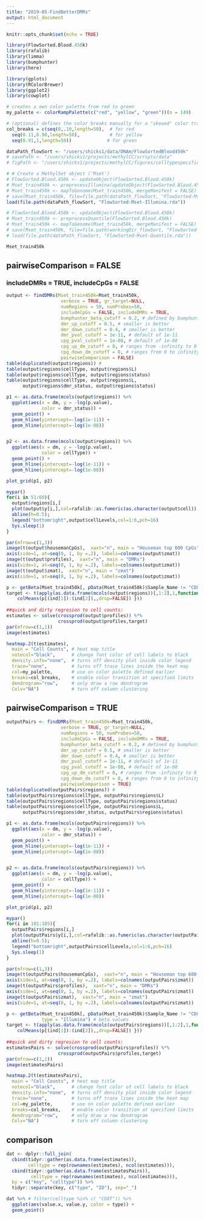 ```yaml
---
title: "2019-05-FindBetterDMRs"
output: html_document
---
```


```r
knitr::opts_chunk$set(echo = TRUE)
```


```r
library(FlowSorted.Blood.450k)
library(rafalib)
library(limma)
library(bumphunter)
library(here)

library(gplots)
library(RColorBrewer)
library(ggplot2)
library(cowplot)

# creates a own color palette from red to green
my_palette <- colorRampPalette(c("red", "yellow", "green"))(n = 149)

# (optional) defines the color breaks manually for a "skewed" color transition
col_breaks = c(seq(0,.10,length=50),  # for red
  seq(0.11,0.90,length=50),           # for yellow
  seq(0.91,1,length=50))             # for green

dataPath_flowSort <- "/users/shicks1/data/DNAm/FlowSortedBlood450k"
# savePath <- "/users/shicks1/projects/methylCC/scripts/data"
# figPath <- "/users/shicks1/projects/methylCC/figures/celltypespecificDMRegions"

# # Create a MethylSet object ('Mset')
# FlowSorted.Blood.450k <- updateObject(FlowSorted.Blood.450k) 
# Mset_train450k <- preprocessIllumina(updateObject(FlowSorted.Blood.450k))
# Mset_train450k <- mapToGenome(Mset_train450k, mergeManifest = FALSE)
# save(Mset_train450k, file=file.path(dataPath_flowSort, "FlowSorted-Mset-Illumina.rda"))
load(file.path(dataPath_flowSort, "FlowSorted-Mset-Illumina.rda"))

# FlowSorted.Blood.450k <- updateObject(FlowSorted.Blood.450k)
# Mset_train450k <- preprocessQuantile(FlowSorted.Blood.450k)
# Mset_train450k <- mapToGenome(Mset_train450k, mergeManifest = FALSE)
# save(Mset_train450k, file=file.path(workingDir_flowSort, "FlowSorted-Mset-Quantile.rda"))
# load(file.path(dataPath_flowSort, "FlowSorted-Mset-Quantile.rda"))

Mset_train450k
```


## pairwiseComparison = FALSE

### includeDMRs = TRUE, includeCpGs = FALSE

```r
output <- findDMRs(Mset_train450k=Mset_train450k, 
                    verbose = TRUE, gr_target=NULL, 
                    numRegions = 50, numProbes=50,
                    includeCpGs = FALSE, includeDMRs = TRUE, 
                    bumphunter_beta_cutoff = 0.2, # defined by bumphunter
                    dmr_up_cutoff = 0.5, # smaller is better
                    dmr_down_cutoff = 0.4, # smaller is better
                    dmr_pval_cutoff = 1e-11, # default of 1e-11
                    cpg_pval_cutoff = 1e-08, # default of 1e-08
                    cpg_up_dm_cutoff = 0, # ranges from -infinity to 0
                    cpg_down_dm_cutoff = 0, # ranges from 0 to infinity
                    pairwiseComparison = FALSE)
table(duplicated(output$regions)) # 
table(output$regions$cellType, output$regions$L)
table(output$regions$cellType, output$regions$status)
table(output$regions$cellType, output$regions$L, 
      output$regions$dmr_status, output$regions$status)

p1 <- as.data.frame(mcols(output$regions)) %>% 
  ggplot(aes(x = dm, y = -log(p.value),
             color = dmr_status)) +
  geom_point() + 
  geom_hline(yintercept=-log(1e-11)) + 
  geom_hline(yintercept=-log(1e-08))


p2 <- as.data.frame(mcols(output$regions)) %>% 
  ggplot(aes(x = dm, y = -log(p.value),
             color = cellType)) +
  geom_point() + 
  geom_hline(yintercept=-log(1e-11)) + 
  geom_hline(yintercept=-log(1e-08))

plot_grid(p1, p2)

mypar()
for(i in 51:60){
  output$regions[i,]
  plot(output$y[i,],col=rafalib::as.fumeric(as.character(output$cell)),main=i,ylim=c(0,1))
  abline(h=0.5); 
  legend("bottomright",output$cellLevels,col=1:6,pch=16)
  Sys.sleep(1)
}

par(mfrow=c(1,3))
image(t(output$housemanCpGs),  xaxt="n", main = "Houseman top 600 CpGs")
axis(side=1, at=seq(0, 1, by =.2), labels=colnames(output$zmat))
image(t(output$profiles),  xaxt="n", main = "DMRs")
axis(side=1, at=seq(0, 1, by =.2), labels=colnames(output$zmat))
image(t(output$zmat),  xaxt="n", main = "zmat")
axis(side=1, at=seq(0, 1, by =.2), labels=colnames(output$zmat))

p <- getBeta(Mset_train450k[, pData(Mset_train450k)$Sample_Name != "CD8+_105"] ) # beta values
target <- t(apply(as.data.frame(mcols(output$regions))[,1:2],1,function(ind){
    colMeans(p[(ind[1]):(ind[2]),,drop=FALSE]) }))
 
##quick and dirty regresion to cell counts:
estimates <- solve(crossprod(output$profiles)) %*% 
                   crossprod(output$profiles,target)
par(mfrow=c(1,1))
image(estimates)

heatmap.2(t(estimates),
  main = "Cell Counts", # heat map title
  notecol="black",      # change font color of cell labels to black
  density.info="none",  # turns off density plot inside color legend
  trace="none",         # turns off trace lines inside the heat map
  col=my_palette,       # use on color palette defined earlier
  breaks=col_breaks,    # enable color transition at specified limits
  dendrogram="row",     # only draw a row dendrogram
  Colv="NA")            # turn off column clustering
```


## pairwiseComparison = TRUE


```r
outputPairs <- findDMRs(Mset_train450k=Mset_train450k, 
                    verbose = TRUE, gr_target=NULL, 
                    numRegions = 50, numProbes=50,
                    includeCpGs = FALSE, includeDMRs = TRUE, 
                    bumphunter_beta_cutoff = 0.2, # defined by bumphunter
                    dmr_up_cutoff = 0.5, # smaller is better
                    dmr_down_cutoff = 0.4, # smaller is better
                    dmr_pval_cutoff = 1e-11, # default of 1e-11
                    cpg_pval_cutoff = 1e-08, # default of 1e-08
                    cpg_up_dm_cutoff = 0, # ranges from -infinity to 0
                    cpg_down_dm_cutoff = 0, # ranges from 0 to infinity
                    pairwiseComparison = TRUE)
table(duplicated(outputPairs$regions)) # 
table(outputPairs$regions$cellType, outputPairs$regions$L)
table(outputPairs$regions$cellType, outputPairs$regions$status)
table(outputPairs$regions$cellType, outputPairs$regions$L, 
      outputPairs$regions$dmr_status, outputPairs$regions$status)

p1 <- as.data.frame(mcols(outputPairs$regions)) %>% 
  ggplot(aes(x = dm, y = -log(p.value),
             color = dmr_status)) +
  geom_point() + 
  geom_hline(yintercept=-log(1e-11)) + 
  geom_hline(yintercept=-log(1e-08))


p2 <- as.data.frame(mcols(outputPairs$regions)) %>% 
  ggplot(aes(x = dm, y = -log(p.value),
             color = cellType)) +
  geom_point() + 
  geom_hline(yintercept=-log(1e-11)) + 
  geom_hline(yintercept=-log(1e-08))

plot_grid(p1, p2)

mypar()
for(i in 101:105){
  outputPairs$regions[i,]
  plot(outputPairs$y[i,],col=rafalib::as.fumeric(as.character(outputPairs$cell)),main=i,ylim=c(0,1))
  abline(h=0.5); 
  legend("bottomright",outputPairs$cellLevels,col=1:6,pch=16)
  Sys.sleep(1)
}

par(mfrow=c(1,3))
image(t(outputPairs$housemanCpGs),  xaxt="n", main = "Houseman top 600 CpGs")
axis(side=1, at=seq(0, 1, by =.2), labels=colnames(outputPairs$zmat))
image(t(outputPairs$profiles),  xaxt="n", main = "DMRs")
axis(side=1, at=seq(0, 1, by =.2), labels=colnames(outputPairs$zmat))
image(t(outputPairs$zmat),  xaxt="n", main = "zmat")
axis(side=1, at=seq(0, 1, by =.2), labels=colnames(outputPairs$zmat))

p <- getBeta(Mset_train450k[, pData(Mset_train450k)$Sample_Name != "CD8+_105"], 
             type = "Illumina") # beta values
target <- t(apply(as.data.frame(mcols(outputPairs$regions))[,1:2],1,function(ind){
    colMeans(p[(ind[1]):(ind[2]),,drop=FALSE]) }))
 
##quick and dirty regresion to cell counts:
estimatesPairs <- solve(crossprod(outputPairs$profiles)) %*% 
                   crossprod(outputPairs$profiles,target)
par(mfrow=c(1,1))
image(estimatesPairs)

heatmap.2(t(estimatesPairs),
  main = "Cell Counts", # heat map title
  notecol="black",      # change font color of cell labels to black
  density.info="none",  # turns off density plot inside color legend
  trace="none",         # turns off trace lines inside the heat map
  col=my_palette,       # use on color palette defined earlier
  breaks=col_breaks,    # enable color transition at specified limits
  dendrogram="row",     # only draw a row dendrogram
  Colv="NA")            # turn off column clustering
```


## comparison 

```r
dat <- dplyr::full_join(
  cbind(tidyr::gather(as.data.frame(estimates)), 
        celltype = rep(rownames(estimates), ncol(estimates))), 
  cbind(tidyr::gather(as.data.frame(estimatesPairs)), 
         celltype = rep(rownames(estimates), ncol(estimates))), 
  by = c("key", "celltype")) %>% 
  tidyr::separate(key, c("type", "ID"), sep="_")

dat %>% # filter(celltype %in% c( "CD8T")) %>% 
  ggplot(aes(value.x, value.y, color = type)) + 
  geom_point()

```

